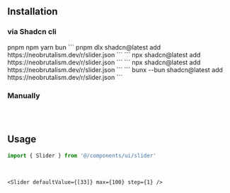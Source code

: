 ## Installation

### via Shadcn cli

<Tabs defaultValue="pnpm" className="w-full">
  <TabsList className="grid w-full grid-cols-4">
    <TabsTrigger value="pnpm">pnpm</TabsTrigger>
    <TabsTrigger value="npm">npm</TabsTrigger>
    <TabsTrigger value="yarn">yarn</TabsTrigger>
    <TabsTrigger value="bun">bun</TabsTrigger>
  </TabsList>
  <TabsContent value="pnpm">
  ```
  pnpm dlx shadcn@latest add https://neobrutalism.dev/r/slider.json
  ```
  </TabsContent>
  <TabsContent value="npm">
  ```
  npx shadcn@latest add https://neobrutalism.dev/r/slider.json
  ```
  </TabsContent>
  <TabsContent value="yarn">
  ```
  npx shadcn@latest add https://neobrutalism.dev/r/slider.json
  ```
  </TabsContent>
  <TabsContent value="bun">
  ```
  bunx --bun shadcn@latest add https://neobrutalism.dev/r/slider.json
  ```
  </TabsContent>
</Tabs>

<br />

### Manually

```tsx file=<rootDir>/src/components/ui/slider.tsx title="components/ui/slider.tsx"
```

<br />

## Usage

```ts
import { Slider } from '@/components/ui/slider'
```

<br />

```tsx
<Slider defaultValue={[33]} max={100} step={1} />
```